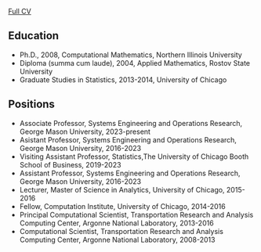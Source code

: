 [Full CV](doc/cv.pdf)

## Education

- Ph.D., 2008, Computational Mathematics, Northern Illinois University
- Diploma (summa cum laude), 2004, Applied Mathematics, Rostov State University
- Graduate Studies in Statistics, 2013-2014, University of Chicago

## Positions
- Associate Professor, Systems Engineering and Operations Research, George Mason University, 2023-present
- Asistant Professor, Systems Engineering and Operations Research, George Mason University, 2016-2023
- Visiting Assistant Professor, Statistics,The University of Chicago Booth School of Business, 2019-2023
- Assistant Professor, Systems Engineering and Operations Research, George Mason University, 2016-2023
- Lecturer, Master of Science in Analytics, University of Chicago, 2015-2016
- Fellow, Computation Institute, University of Chicago, 2014-2016
- Principal Computational Scientist, Transportation Research and Analysis Computing Center, Argonne National Laboratory, 2013-2016
- Computational Scientist, Transportation Research and Analysis Computing Center, Argonne National Laboratory, 2008-2013
